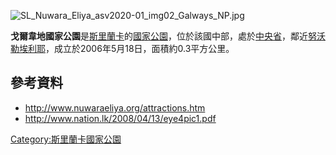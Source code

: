 [[Image:SL_Nuwara_Eliya_asv2020-01_img02_Galways_NP.jpg|right]]
{{coords|6|58|00|N|80|46|38|E|display=title}}

'''戈爾韋地國家公園'''是[[斯里蘭卡|斯里蘭卡]]的[[國家公園|國家公園]]，位於該國中部，處於[[中央省_(斯里蘭卡)|中央省]]，鄰近[[努沃勒埃利耶|努沃勒埃利耶]]，成立於2006年5月18日，面積約0.3平方公里。

==參考資料==
* http://www.nuwaraeliya.org/attractions.htm {{Wayback|url=http://www.nuwaraeliya.org/attractions.htm |date=20160303210206 }}
* http://www.nation.lk/2008/04/13/eye4pic1.pdf {{Wayback|url=http://www.nation.lk/2008/04/13/eye4pic1.pdf |date=20160303194935 }}

{{SriLanka-geo-stub}}
[[Category:斯里蘭卡國家公園|Category:斯里蘭卡國家公園]]